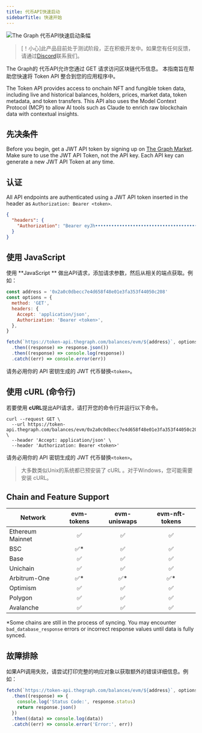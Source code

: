 ```yaml
---
title: 代币API快速启动
sidebarTitle: 快速开始
---
```


![The Graph 代币API快速启动条幅](/img/token-api-quickstart-banner.jpg)

> [！小心]此产品目前处于测试阶段，正在积极开发中。如果您有任何反馈，请通过[Discord](https://discord.gg/graphprotocol)联系我们。

The Graph的 代币API允许您通过 GET 请求访问区块链代币信息。 本指南旨在帮助您快速将 Token API 整合到您的应用程序中。

The Token API provides access to onchain NFT and fungible token data, including live and historical balances, holders, prices, market data, token metadata, and token transfers. This API also uses the Model Context Protocol (MCP) to allow AI tools such as Claude to enrich raw blockchain data with contextual insights.

## 先决条件

Before you begin, get a JWT API token by signing up on [The Graph Market](https://thegraph.market/). Make sure to use the JWT API Token, not the API key. Each API key can generate a new JWT API Token at any time.

## 认证

All API endpoints are authenticated using a JWT API token inserted in the header as `Authorization: Bearer <token>`.

```json
{
  "headers": {
    "Authorization": "Bearer eyJh•••••••••••••••••••••••••••••••••••••••••••••••••••••••••••••••••••••••••••••••••••••••••••••••••••••••••••••••••••••••••••••••••••••••••••••••••••••••••••••••••••••••••••••••••••••••••••••••••••••••••••••••••••••••••••••••••••••••••••••••••••••••••••••••••••••••••••••••••••••••••••••••••••••••••••••••••••••••••••••••••••••••••••••••••••••••••••••••••••••••••••••••••••••••••••••••••••••••••••••••••••••••••••••••••••••••••••••••••••NnlA"
  }
}
```

## 使用 JavaScript

使用 **JavaScript ** 做出API请求，添加请求参数，然后从相关的端点获取。例如：

```js label="index.js"
const address = '0x2a0c0dbecc7e4d658f48e01e3fa353f44050c208'
const options = {
  method: 'GET',
  headers: {
    Accept: 'application/json',
    Authorization: 'Bearer <token>',
  },
}

fetch(`https://token-api.thegraph.com/balances/evm/${address}`, options)
  .then((response) => response.json())
  .then((response) => console.log(response))
  .catch((err) => console.error(err))
```

请务必用你的 API 密钥生成的 JWT 代币替换`<token>`。

## 使用 cURL (命令行)

若要使用 **cURL**提出API请求，请打开您的命令行并运行以下命令。

```curl
curl --request GET \
  --url https://token-api.thegraph.com/balances/evm/0x2a0c0dbecc7e4d658f48e01e3fa353f44050c208 \
  --header 'Accept: application/json' \
  --header 'Authorization: Bearer <token>'
```

请务必用你的 API 密钥生成的 JWT 代币替换`<token>`。

> 大多数类似Unix的系统都已预安装了 cURL 。对于Windows，您可能需要安装 cURL。

## Chain and Feature Support

| Network          | evm-tokens | evm-uniswaps | evm-nft-tokens |
| ---------------- | :--------: | :----------: | :------------: |
| Ethereum Mainnet |    ✅       |    ✅         |     ✅          |
| BSC              |   ✅\*      |    ✅         |     ✅          |
| Base             |    ✅       |    ✅         |     ✅          |
| Unichain         |    ✅       |    ✅         |     ✅          |
| Arbitrum-One     |   ✅\*      |    ✅\*       |    ✅\*         |
| Optimism         |    ✅       |    ✅         |     ✅          |
| Polygon          |    ✅       |    ✅         |     ✅          |
| Avalanche        |    ✅       |    ✅         |     ✅          |

\*Some chains are still in the process of syncing. You may encounter `bad_database_response` errors or incorrect response values until data is fully synced.

## 故障排除

如果API调用失败，请尝试打印完整的响应对象以获取额外的错误详细信息。例如：

```js label="index.js"
fetch(`https://token-api.thegraph.com/balances/evm/${address}`, options)
  .then((response) => {
    console.log('Status Code:', response.status)
    return response.json()
  })
  .then((data) => console.log(data))
  .catch((err) => console.error('Error:', err))
```
